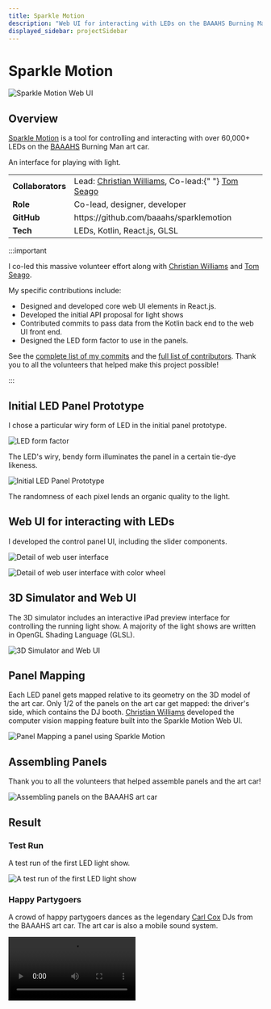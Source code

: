 ```yaml
---
title: Sparkle Motion
description: "Web UI for interacting with LEDs on the BAAAHS Burning Man art car."
displayed_sidebar: projectSidebar
---
```


# Sparkle Motion

![Sparkle Motion Web UI](./_img/sparkle_motion.gif)

## Overview

[Sparkle Motion](https://github.com/baaahs/sparklemotion) is a tool for controlling and interacting with over 60,000+ LEDs on the [BAAAHS](https://baaahs.org/) Burning Man art car.

An interface for playing with light.

<table>
  <tbody>
    <tr style={{ verticalAlign: "baseline" }}>
      <td>
        <b>Collaborators</b>
      </td>
      <td>
        Lead: <a href="https://github.com/xian">Christian Williams</a>, Co-lead:{" "}
        <a href="https://github.com/tomseago">Tom Seago</a>
      </td>
    </tr>
    <tr>
      <td>
        <b>Role</b>
      </td>
      <td>Co-lead, designer, developer </td>
    </tr>
    <tr>
      <td>
        <b>GitHub</b>
      </td>
      <td>https://github.com/baaahs/sparklemotion</td>
    </tr>
    <tr>
      <td>
        <b>Tech</b>
      </td>
      <td>LEDs, Kotlin, React.js, GLSL</td>
    </tr>
  </tbody>
</table>

:::important

I co-led this massive volunteer effort along with [Christian Williams](https://github.com/xian) and [Tom Seago](https://github.com/tomseago).

My specific contributions include:

- Designed and developed core web UI elements in React.js.
- Developed the initial API proposal for light shows
- Contributed commits to pass data from the Kotlin back end to the web UI front end.
- Designed the LED form factor to use in the panels.

See the [complete list of my commits](https://github.com/baaahs/sparklemotion/commits?author=r3dcrosse) and the [full list of contributors](https://github.com/baaahs/sparklemotion/graphs/contributors). Thank you to all the volunteers that helped make this project possible!

:::

## Initial LED Panel Prototype

I chose a particular wiry form of LED in the initial panel prototype.

![LED form factor](./_img/led-form-factor.jpg)

The LED's wiry, bendy form illuminates the panel in a certain tie-dye likeness.

![Initial LED Panel Prototype](./_img/led-panel-prototype.gif)

The randomness of each pixel lends an organic quality to the light.

## Web UI for interacting with LEDs

I developed the control panel UI, including the slider components.

![Detail of web user interface](./_img/web_ui_1.png)

![Detail of web user interface with color wheel](./_img/web_ui_2.png)

## 3D Simulator and Web UI

The 3D simulator includes an interactive iPad preview interface for controlling the running light show. A majority of the light shows are written in OpenGL Shading Language (GLSL).

![3D Simulator and Web UI](./_img/web-simulator-ui.gif)

## Panel Mapping

Each LED panel gets mapped relative to its geometry on the 3D model of the art car. Only 1/2 of the panels on the art car get mapped: the driver's side, which contains the DJ booth. [Christian Williams](https://github.com/xian) developed the computer vision mapping feature built into the Sparkle Motion Web UI.

![Panel Mapping a panel using Sparkle Motion](./_img/panel_mapping.jpg)

## Assembling Panels

Thank you to all the volunteers that helped assemble panels and the art car!

![Assembling panels on the BAAAHS art car](./_img/panel_assembly.jpg)

## Result

### Test Run

A test run of the first LED light show.

![A test run of the first LED light show](./_img/test_run.gif)

### Happy Partygoers

A crowd of happy partygoers dances as the legendary [Carl Cox](https://carlcox.com/) DJs from the BAAAHS art car. The art car is also a mobile sound system.

<video controls width="50%">
  <source src="/video/baaahs_party.mp4" type="video/mp4" />
  <source src="/video/baaahs_party.webm" type="video/webm" />
</video>
